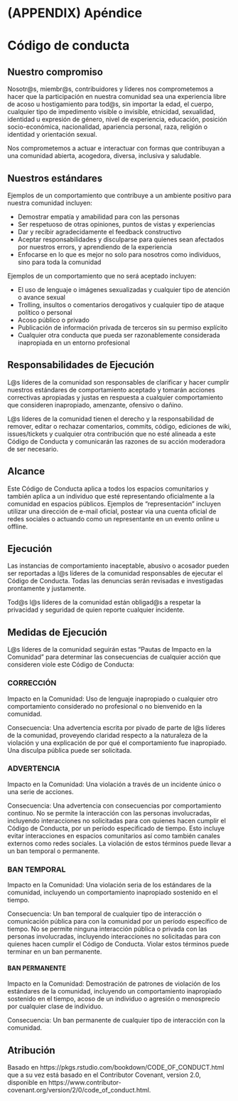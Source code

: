 # (APPENDIX) Apéndice {-} 

# Código de conducta {#codigo-de-conducta}

## Nuestro compromiso

Nosotr\@s, miembr\@s, contribuidores y líderes nos comprometemos a hacer que la participación en nuestra comunidad sea una experiencia libre de acoso u hostigamiento para tod\@s, sin importar la edad, el cuerpo, cualquier tipo de impedimento visible o invisible, etnicidad, sexualidad, identidad u expresión de género, nivel de experiencia, educación, posición socio-económica, nacionalidad, apariencia personal, raza, religión o identidad y orientación sexual.

Nos comprometemos a actuar e interactuar con formas que contribuyan a una comunidad abierta, acogedora, diversa, inclusiva y saludable.

## Nuestros estándares

Ejemplos de un comportamiento que contribuye a un ambiente positivo para nuestra comunidad incluyen:

- Demostrar empatía y amabilidad para con las personas
- Ser respetuoso de otras opiniones, puntos de vistas y experiencias
- Dar y recibir agradecidamente el feedback constructivo
- Aceptar responsabilidades y disculparse para quienes sean afectados por nuestros errors, y aprendiendo de la experiencia
- Enfocarse en lo que es mejor no solo para nosotros como individuos, sino para toda la comunidad

Ejemplos de un comportamiento que no será aceptado incluyen:

- El uso de lenguaje o imágenes sexualizadas y cualquier tipo de atención o avance sexual
- Trolling, insultos o comentarios derogativos y cualquier tipo de ataque político o personal
- Acoso público o privado
- Publicación de información privada de terceros sin su permiso explícito
- Cualquier otra conducta que pueda ser razonablemente considerada inapropiada en un entorno profesional

## Responsabilidades de Ejecución

L\@s líderes de la comunidad son responsables de clarificar y hacer cumplir nuestros estándares de comportamiento aceptado y tomarán acciones correctivas apropiadas y justas en respuesta a cualquier comportamiento que consideren inapropiado, amenzante, ofensivo o dañino.

L\@s líderes de la comunidad tienen el derecho y la responsabilidad de remover, editar o rechazar comentarios, commits, código, ediciones de wiki, issues/tickets y cualquier otra contribución que no esté alineada a este Código de Conducta y comunicarán las razones de su acción moderadora de ser necesario.

## Alcance

Este Código de Conducta aplica a todos los espacios comunitarios y también aplica a un individuo que esté representando oficialmente a la comunidad en espacios públicos. Ejemplos de "representación" incluyen utilizar una dirección de e-mail oficial, postear via una cuenta oficial de redes sociales o actuando como un representante en un evento online u offline.

## Ejecución
Las instancias de comportamiento inaceptable, abusivo o acosador pueden ser reportadas a l\@s líderes de la comunidad responsables de ejecutar el Código de Conducta. Todas las denuncias serán revisadas e investigadas prontamente y justamente.

Tod\@s l\@s líderes de la comunidad están obligad\@s a respetar la privacidad y seguridad de quien reporte cualquier incidente.

## Medidas de Ejecución

L\@s líderes de la comunidad seguirán estas "Pautas de Impacto en la Comunidad" para determinar las consecuencias de cualquier acción que consideren viole este Código de Conducta:

### CORRECCIÓN
Impacto en la Comunidad: Uso de lenguaje inapropiado o cualquier otro comportamiento considerado no profesional o no bienvenido en la comunidad.

Consecuencia: Una advertencia escrita por pivado de parte de l\@s líderes de la comunidad, proveyendo claridad respecto a la naturaleza de la violación y una explicación de por qué el comportamiento fue inapropiado. Una disculpa pública puede ser solicitada.


### ADVERTENCIA
Impacto en la Comunidad: Una violación a través de un incidente único o una serie de acciones.

Consecuencia: Una advertencia con consecuencias por comportamiento continuo. No se permite la interacción con las personas involucradas, incluyendo interacciones no solicitadas para con quienes hacen cumplir el Código de Conducta, por un período especificado de tiempo. Esto incluye evitar interacciones en espacios comunitarios así como también canales externos como redes sociales. La violación de estos términos puede llevar a un ban temporal o permanente.


### BAN TEMPORAL
Impacto en la Comunidad: Una violación seria de los estándares de la comunidad, incluyendo un comportamiento inapropiado sostenido en el tiempo.

Consecuencia: Un ban temporal de cualquier tipo de interacción o comunicación pública para con la comunidad por un período específico de tiempo. No se permite ninguna interacción pública o privada con las personas involucradas, incluyendo interacciones no solicitadas para con quienes hacen cumplir el Código de Conducta. Violar estos términos puede terminar en un ban permanente.

#### BAN PERMANENTE

Impacto en la Comunidad: Demostración de patrones de violación de los estándares de la comunidad, incluyendo un comportamiento inapropiado sostenido en el tiempo, acoso de un individuo o agresión o menosprecio por cualquier clase de individuo.

Consecuencia: Un ban permanente de cualquier tipo de interacción con la comunidad.

## Atribución

Basado en https://pkgs.rstudio.com/bookdown/CODE_OF_CONDUCT.html que a su vez está basado en el Contributor Covenant, version 2.0, disponible en https://www.contributor-covenant.org/version/2/0/code_of_conduct.html.
